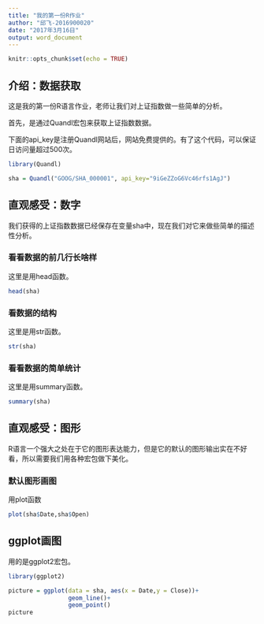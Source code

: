 ```yaml
---
title: "我的第一份R作业"
author: "邱飞-2016900020"
date: "2017年3月16日"
output: word_document
---
```


```r
knitr::opts_chunk$set(echo = TRUE)
```

## 介绍：数据获取

这是我的第一份R语言作业，老师让我们对上证指数做一些简单的分析。

首先，是通过Quandl宏包来获取上证指数数据。

下面的api_key是注册Quandl网站后，网站免费提供的。有了这个代码，可以保证日访问量超过500次。

```r

library(Quandl)

sha = Quandl("GOOG/SHA_000001", api_key="9iGeZZoG6Vc46rfs1AgJ")

```


## 直观感受：数字

我们获得的上证指数数据已经保存在变量sha中，现在我们对它来做些简单的描述性分析。

### 看看数据的前几行长啥样

这里是用head函数。

```r
head(sha)
```

### 看数据的结构

这里是用str函数。

```r
str(sha)
```

### 看看数据的简单统计

 这里是用summary函数。
 
 
```r
summary(sha)
```


## 直观感受：图形

R语言一个强大之处在于它的图形表达能力，但是它的默认的图形输出实在不好看，所以需要我们用各种宏包做下美化。

### 默认图形画图
用plot函数

```r
plot(sha$Date,sha$Open)
```

## ggplot画图

用的是ggplot2宏包。

```r
library(ggplot2)

picture = ggplot(data = sha, aes(x = Date,y = Close))+
                 geom_line()+
                 geom_point()
picture

```

